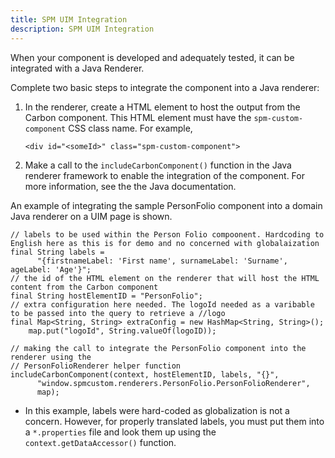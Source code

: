 ```yaml
---
title: SPM UIM Integration
description: SPM UIM Integration
---
```


When your component is developed and adequately tested, it can be integrated with a Java Renderer.

Complete two basic steps to integrate the component into a Java renderer:

1. In the renderer, create a HTML element to host the output from the Carbon component. This HTML element must have the `spm-custom-component` CSS class name. For example,

    ```
    <div id="<someId>" class="spm-custom-component"> 
    ```

2. Make a call to the `includeCarbonComponent()` function in the Java renderer framework to enable the integration of the component. For more information, see the the Java documentation.

An example of integrating the sample PersonFolio component into a domain Java renderer on a UIM page is shown.

```
// labels to be used within the Person Folio compoonent. Hardcoding to English here as this is for demo and no concerned with globalaization
final String labels =
      "{firstnameLabel: 'First name', surnameLabel: 'Surname', ageLabel: 'Age'}";
// the id of the HTML element on the renderer that will host the HTML content from the Carbon component
final String hostElementID = "PersonFolio";
// extra configuration here needed. The logoId needed as a varibable to be passed into the query to retrieve a //logo
final Map<String, String> extraConfig = new HashMap<String, String>();
    map.put("logoId", String.valueOf(logoID));
```

```
// making the call to integrate the PersonFolio component into the renderer using the 
// PersonFolioRenderer helper function
includeCarbonComponent(context, hostElementID, labels, "{}",
      "window.spmcustom.renderers.PersonFolio.PersonFolioRenderer",
      map);
```

* In this example, labels were hard-coded as globalization is not a concern.
However, for properly translated labels, you must put them into a `*.properties` file and look them up using the `context.getDataAccessor()` function.
